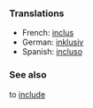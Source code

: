 ===Translations===

*French: [[inclus]]
*German: [[inklusiv]]
*Spanish: [[incluso]]

===See also===

to [[include]]